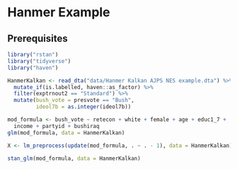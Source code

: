 # Hanmer Example

## Prerequisites {-}

```r
library("rstan")
library("tidyverse")
library("haven")
```

```r
HanmerKalkan <- read_dta("data/Hanmer Kalkan AJPS NES example.dta") %>%
  mutate_if(is.labelled, haven::as_factor) %>%
  filter(exptrnout2 == "Standard") %>%
  mutate(bush_vote = presvote == "Bush",
         ideol7b = as.integer(ideol7b))
```

```r
mod_formula <- bush_vote ~ retecon + white + female + age + educ1_7 +
  income + partyid + bushiraq
glm(mod_formula, data = HanmerKalkan)
```

```r
X <- lm_preprocess(update(mod_formula, . ~ . - 1), data = HanmerKalkan)
```

```r
stan_glm(mod_formula, data = HanmerKalkan)
```
